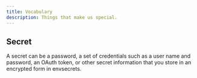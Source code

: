 ```yaml
---
title: Vocabulary
description: Things that make us special.
---
```


## Secret

A secret can be a password, a set of credentials such as a user name and password, an OAuth token, or other secret information that you store in an encrypted form in envsecrets. 